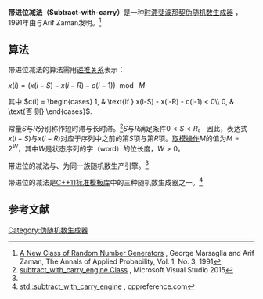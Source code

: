 '''带进位减法（Subtract-with-carry）'''是一种[[时滞斐波那契生成器|时滞斐波那契]][[伪随机数生成器|伪随机数生成器]] ，1991年由{{tsl|en|George Marsaglia}}与Arif Zaman发明。<ref name=marsaglia>[http://projecteuclid.org/DPubS?service=UI&version=1.0&verb=Display&handle=euclid.aoap/1177005878 A New Class of Random Number Generators] {{Wayback|url=http://projecteuclid.org/DPubS?service=UI&version=1.0&verb=Display&handle=euclid.aoap%2F1177005878 |date=20200710055113 }}, George Marsaglia and Arif Zaman, The Annals of Applied Probability, Vol. 1, No. 3, 1991</ref>

==算法==
带进位减法的算法需用[[遞迴關係式|递推关系]]表示：

<math>
x(i) = (x(i-S) - x(i-R) - c(i-1))\ \bmod\ M
</math>

其中 <math>
c(i) = \begin{cases}
    1, & \text{if } x(i-S) - x(i-R) - c(i-1) < 0\\
    0, & \text{否 则}
\end{cases}
</math>.

常量''S''与''R''分别称作短时滞与长时滞。<ref>[https://msdn.microsoft.com/en-us/library/ee462331.aspx subtract_with_carry_engine Class] {{Wayback|url=https://msdn.microsoft.com/en-us/library/ee462331.aspx |date=20161019131636 }}, Microsoft Visual Studio 2015</ref>''S''与''R''满足条件<math>0 < S < R</math>。
因此，表达式<math>x(i - S)</math>与<math>x(i - R)</math>对应于序列中之前的第''S''项与第''R''项。[[取模操作|取模操作]]''M''的值为<math>M = 2^W</math>，其中''W''是状态序列的字（word）的位长度，<math>W > 0</math>。

带进位的减法与{{tsl|en|add-with-carry}}、{{tsl|en|subtract-with-borrow}}为同一族随机数生产引擎。<ref name=marsaglia/>

带进位的减法是[[C++11|C++11]][[标准模板库|标准模板库]]中的三种随机数生成器之一。<ref>[http://en.cppreference.com/w/cpp/numeric/random/subtract_with_carry_engine std::subtract_with_carry_engine] {{Wayback|url=http://en.cppreference.com/w/cpp/numeric/random/subtract_with_carry_engine |date=20200710055721 }}, cppreference.com</ref>

==参考文献==
{{Reflist}}

[[Category:伪随机数生成器|Category:伪随机数生成器]]